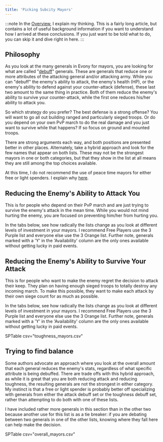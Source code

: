 ```yaml
---
title: 'Picking Subcity Mayors'
---
```


:::note
In the [Overview][], I explain my thinking.  This is a fairly long article, but
contains a lot of useful background information if you want to understand how I
arrived at these conclusions. If you just want to be told what to do, you can
skip it and dive right in here. 
:::

## Philosophy

As you look at the many generals in Evony for mayors, you are looking for what
are called "[debuff][]" generals.  These are generals that reduce one or more
attributes of the attacking general and/or attacking army.  While you can
"debuff" the enemy's ability to attack, the enemy's health (HP), or the enemy's
ability to defend against your counter-attack (defense), these last two amount
to the same thing in practice.  Both of them reduce the enemy's ability to
survive your counter-attack, while the first one reduces his/her ability to
attack you.

So which strategy do you prefer?  The best defense is a strong offense? You
will want to go all out building ranged and particularly sieged troops.  Or do
you depend on your own PvP march to do the real damage and you just want to
survive while that happens?  If so focus on ground and mounted troops. 

There are strong arguments each way, and both positions are presented better
in other places.  Alternately, take a hybrid approach and look for the few
names that appear on both lists.  These may not be the strongest mayors in one
or both categories, but that they show in the list at all means they are still
among the top choices available. 

At this time, I do not recommend the use of peace time mayors for either free
or light spenders.  I explain why [here][peace].

[peace]: peace_time_subcity_mayors

[debuff]: ../reference/glossary#debuff

## Reducing the Enemy's Ability to Attack You

This is for people who depend on their PvP march and are just trying to survive
the enemy's attack in the mean time.  While you would not mind hurting the
enemy, you are focused on preventing him/her from hurting you. 

In the tabs below, see how radically the lists change as you look at different
levels of investment in your mayors.  I recommend Free Players use the 3 Purple
list and everyone else use the 3 Orange list. Further note, generals marked
with a 'Y' in the 'Availability' column are the only ones available without
getting lucky in paid events.

<GeneralTable ></GeneralTable>

## Reducing the Enemy's Ability to Survive Your Attack

This is for people who want to make the enemy regret the decision to attack
their keep.  They plan on having enough sieged troops to totally destroy any
incoming march.  To make this possible, they want to make each attack by their
own siege count for as much as possible.

In the tabs below, see how radically the lists change as you look at different
levels of investment in your mayors.  I recommend Free Players use the 3 Purple
list and everyone else use the 3 Orange list. Further note, generals marked
with a 'Y' in the 'Availability' column are the only ones available without
getting lucky in paid events. 

SPTable csv="toughness_mayors.csv"

## Trying to find balance

Some authors advocate an approach where you look at the overall amount that
each general reduces the enemy's stats, regardless of what specific attribute
is being debuffed.  There are trade offs with this hybrid approach,
as while it is great that you are both reducing attack and reducing toughness,
the resulting generals are not the strongest in either category.  My instinct
is that a free or light spender is probably better off specializing with
generals from either the attack debuff set or the toughness debuff set,
rather than attempting to do both with one of these lists.

I have included rather more generals in this section than in the other two
because another use for this list is as a tie breaker: if you are debating
between two generals in one of the other lists, knowing where they fall here
can help make the decision.

SPTable csv="overall_mayors.csv"

[Overview]: <../overview>
